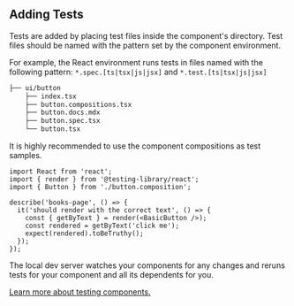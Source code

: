## Adding Tests

Tests are added by placing test files inside the component's directory. Test files should be named with the pattern set by the component environment.

For example, the React environment runs tests in files named with the following pattern: `*.spec.[ts|tsx|js|jsx]` and `*.test.[ts|tsx|js|jsx]`

```bash {5}
├── ui/button
    ├── index.tsx
    ├── button.compositions.tsx
    ├── button.docs.mdx
    ├── button.spec.tsx
    └── button.tsx
```

It is highly recommended to use the component compositions as test samples.

```tsx {4} title="button.tsx"
import React from 'react';
import { render } from '@testing-library/react';
import { Button } from './button.composition';

describe('books-page', () => {
  it('should render with the correct text', () => {
    const { getByText } = render(<BasicButton />);
    const rendered = getByText('click me');
    expect(rendered).toBeTruthy();
  });
});
```

The local dev server watches your components for any changes and reruns tests for your component and all its dependents for you.

[Learn more about testing components.](https://harmony-docs.bit.dev/building-with-bit/testing-components)
